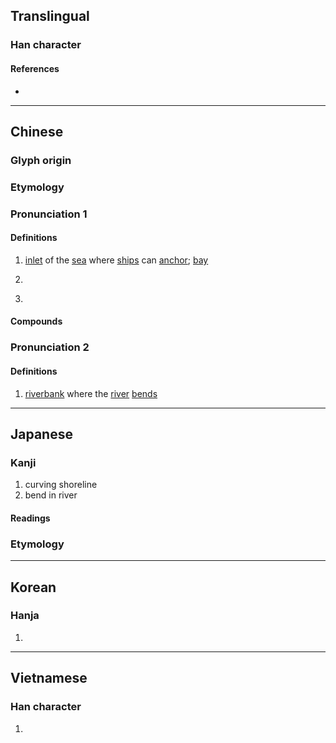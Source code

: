 {{character info}}
==Translingual==

===Han character===
{{Han char|rn=85|rad=水|as=13|sn=16|four=37134|canj=EHBK|ids=⿰氵奧}}

====References====
* {{Han ref|kx=0653.280|dkj=18412|dj=1063.210|hdz=31744.080|uh=6FB3|ud=28595|bh=BF44|bd=48964}}

----

==Chinese==
{{zh-forms|ss=沃|alt=}}

===Glyph origin===
{{Han etym}}
{{Han compound|水|奧|ls=psc|t1=water|c1=s|c2=p}}

===Etymology===
{{rfe|zh|{{cog|my|အော်}} and {{cog|mnw|ဩ}}}}

===Pronunciation 1===
{{zh-pron
|m=ào
|c=ou3
|h=pfs=o
|md=ó̤/ù
|mn=qz,xm:àu/ò
|mn_note=àu - vernacular; ò - literary
|mn-t=o3
|w=2au
|mc=1
|oc=1
|cat=n,pn
}}

====Definitions====
{{zh-hanzi}}

# [[inlet]] of the [[sea]] where [[ship]]s can [[anchor]]; [[bay]]
#: {{zh-x|^三都{du}澳|Sandu Ao (inlet in Ningde, Fujian)}}
# {{zh-short|澳大利亞|[[Australia]]}}
#: {{zh-x|澳式英語|'''Australian''' English}}
# {{zh-short|澳門|[[Macau]]}}
#: {{zh-x|^港 ^珠 ^澳 大橋|{{w|Hong Kong-Zhuhai-Macao Bridge|Hong Kong-Zhuhai-'''Macao''' Bridge}}}}

====Compounds====
{{zh-der|澳洲|港澳|澳大利亞|澳洲鱷魚|澳門|白澳政策|蘇澳|南澳|文澳|里澳|曉澳|澳前}}

===Pronunciation 2===
{{zh-pron
|m=yù
|c=juk1
|mc=2
|oc=n,2
|cat=n
}}

====Definitions====
{{zh-hanzi}}

# {{zh-alt-lb|隩}} [[riverbank]] where the [[river]] [[bend]]s

----

==Japanese==

===Kanji===
{{ja-kanji|grade=|rs=水13}}

# curving shoreline
# bend in river

====Readings====
{{ja-readings
|goon=いく<ゐく, おう<あう
|kanon=いく<ゐく, おう<あう
|kun=おき-
}}

===Etymology===
{{ja-kanjitab|yomi=k|おき}}
{{ja-see|沖}}

----

==Korean==

===Hanja===
{{ko-hanja|hangeul=[[오]], [[욱]]|eumhun=|mr=o, uk|y=o, wuk}}

# {{rfdef|ko|sort=水13}}

----

==Vietnamese==

===Han character===
{{vi-readings|reading=áo, úc|rs=水13}}

# {{rfdef|vi|sort=水13}}